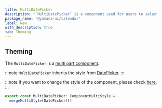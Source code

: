 ```yaml
---
title: MultiDatePicker
description: "`MultiDatePicker` is a component used for users to select multiple dates."
package_name: "@yamada-ui/calendar"
label: New
with_description: true
tab: Theming
---
```


## Theming

The `MultiDatePicker` is a [multi part component](/styled-system/theming/component-style#multi-part-components).

:::note
`MultiDatePicker` inherits the style from [DatePicker](/components/forms/date-picker).
:::

:::note
If you want to change the style of the component, please check [here](/styled-system/theming/customize-theme#changing-the-style-of-components).
:::

```ts
export const MultiDatePicker: ComponentMultiStyle =
  mergeMultiStyle(DatePicker)()
```
